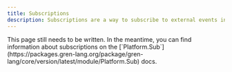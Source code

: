 ```yaml
---
title: Subscriptions
description: Subscriptions are a way to subscribe to external events in the Gren.
---
```



<Aside type="caution">
This page still needs to be written.
In the meantime, you can find information about subscriptions on the [`Platform.Sub`](https://packages.gren-lang.org/package/gren-lang/core/version/latest/module/Platform.Sub) docs.
</Aside>
